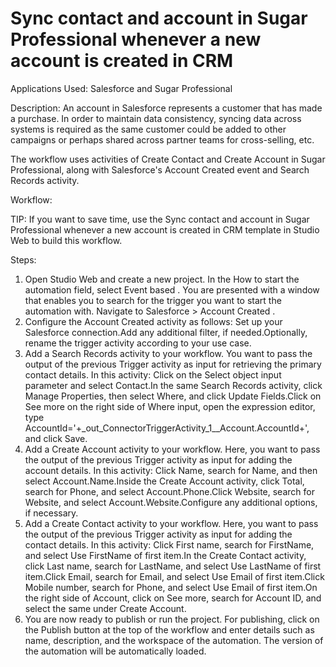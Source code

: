 ﻿# Sync contact and account in Sugar Professional whenever a new account is created in CRM

Applications Used: Salesforce and Sugar Professional

Description: An account in Salesforce represents a customer that has made a
            purchase. In order to maintain data consistency, syncing data across systems is required
            as the same customer could be added to other campaigns or perhaps shared across partner
            teams for cross-selling, etc.

The workflow uses activities of Create Contact and Create Account in Sugar
            Professional, along with Salesforce's Account Created event and Search
                Records activity.

Workflow:

TIP: If you want to save time, use the Sync contact and account in Sugar
            Professional whenever a new account is created in CRM template in Studio Web to build
            this workflow.

Steps:

1. Open Studio Web and create a new
                project. In the How to start the automation field, select Event based .
                You are presented with a window that enables you to search for the trigger you want
                to start the automation with. Navigate to Salesforce > Account
                Created .
2. Configure the Account Created activity as follows: Set up your Salesforce
                        connection.Add any additional filter, if
                        needed.Optionally, rename the
                        trigger activity according to your use case.
3. Add a Search Records activity
                to your workflow. You want to pass the output of the previous Trigger activity as
                input for retrieving the primary contact details. In this activity: Click on the Select
                            object input parameter and select Contact.In the same Search
                            Records activity, click Manage Properties, then select
                            Where, and click Update Fields.Click on See more on
                        the right side of Where input, open the expression editor, type
                            AccountId='+_out_ConnectorTriggerActivity_1__Account.AccountId+',
                        and click Save.
4. Add a Create Account activity
                to your workflow. Here, you want to pass the output of the previous Trigger activity
                as input for adding the account details. In this activity: Click Name, search for
                            Name, and then select Account.Name.Inside the Create Account
                        activity, click Total, search for Phone, and select
                            Account.Phone.Click Website, search
                        for Website, and select Account.Website.Configure any additional
                        options, if necessary.
5. Add a Create Contact activity
                to your workflow. Here, you want to pass the output of the previous Trigger activity
                as input for adding the contact details. In this activity: Click First name,
                        search for FirstName, and select Use FirstName of first
                        item.In the Create Contact
                        activity, click Last name, search for LastName, and select
                            Use LastName of first item.Click Email, search
                        for Email, and select Use Email of first item.Click Mobile number,
                        search for Phone, and select Use Email of first item.On the right side of
                            Account, click on See more, search for Account ID,
                        and select the same under Create Account.
6. You are now ready to publish or run
                the project. For publishing, click on the Publish button at the top of the workflow
                and enter details such as name, description, and the workspace of the automation.
                The version of the automation will be automatically loaded.
